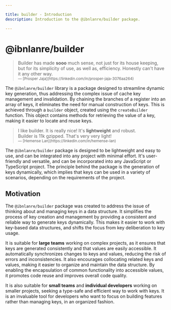 ```yaml
---

title: builder - Introduction
description: Introduction to the @ibnlanre/builder package.

---
```


# @ibnlanre/builder

<blockquote className="nx-text-2xl nx-leading-tight nx-mt-8 nx-border-gray-300 nx-text-justify nx-italic nx-text-gray-700 dark:nx-border-gray-700 dark:nx-text-gray-400 ltr:nx-border-l-2 ltr:nx-pl-6 rtl:nx-border-r-2 rtl:nx-pr-6">Builder has made <strong>sooo</strong> much sense, not just for its house keeping, but for its simplicity of use, as well as, efficiency. Honestly can't have it any other way.<br /><small>— [Prosper Jaja](https://linkedin.com/in/prosper-jaja-3076aa264)</small></blockquote>

The `@ibnlanre/builder` library is a package designed to streamline dynamic key generation, thus addressing the complex issue of cache key management and invalidation. By chaining the branches of a register into an array of keys, it eliminates the need for manual construction of keys. This is achieved through a `builder` object, created using the `createBuilder` function. This object contains methods for retrieving the value of a key, making it easier to locate and reuse keys.

<blockquote className="nx-text-2xl nx-leading-tight nx-tracking-wide nx-mt-8 nx-border-gray-300 nx-text-justify nx-italic nx-text-gray-700 dark:nx-border-gray-700 dark:nx-text-gray-400 ltr:nx-border-l-2 ltr:nx-pl-6 rtl:nx-border-r-2 rtl:nx-pr-6">I like builder. It is really nice! It's <strong>lightweight</strong> and robust.<br />Builder is 11k gzipped. That's very very light!<br /><small>— [Hemense Lan](https://linkedin.com/in/hemense-lan)</small></blockquote>

The `@ibnlanre/builder` package is designed to be lightweight and easy to use, and can be integrated into any project with minimal effort. It's user-friendly and versatile, and can be incorporated into any JavaScript or TypeScript project. The principle behind the package is the generation of keys dynamically, which implies that keys can be used in a variety of scenarios, depending on the requirements of the project.

## Motivation

The `@ibnlanre/builder` package was created to address the issue of thinking about and managing keys in a data structure. It simplifies the process of key creation and management by providing a consistent and reliable way to generate keys dynamically. This makes it easier to work with key-based data structures, and shifts the focus from key deliberation to key usage.

It is suitable for **large teams** working on complex projects, as it ensures that keys are generated consistently and that values are easily accessible. It automatically synchronizes changes to keys and values, reducing the risk of errors and inconsistencies. It also encourages collocating related keys and values, making it easier to organize and maintain the data structure. By enabling the encapsulation of common functionality into accessible values, it promotes code reuse and improves overall code quality. 

It is also suitable for **small teams** and **individual developers** working on smaller projects, seeking a type-safe and efficient way to work with keys. It is an invaluable tool for developers who want to focus on building features rather than managing keys, in an organized fashion.
